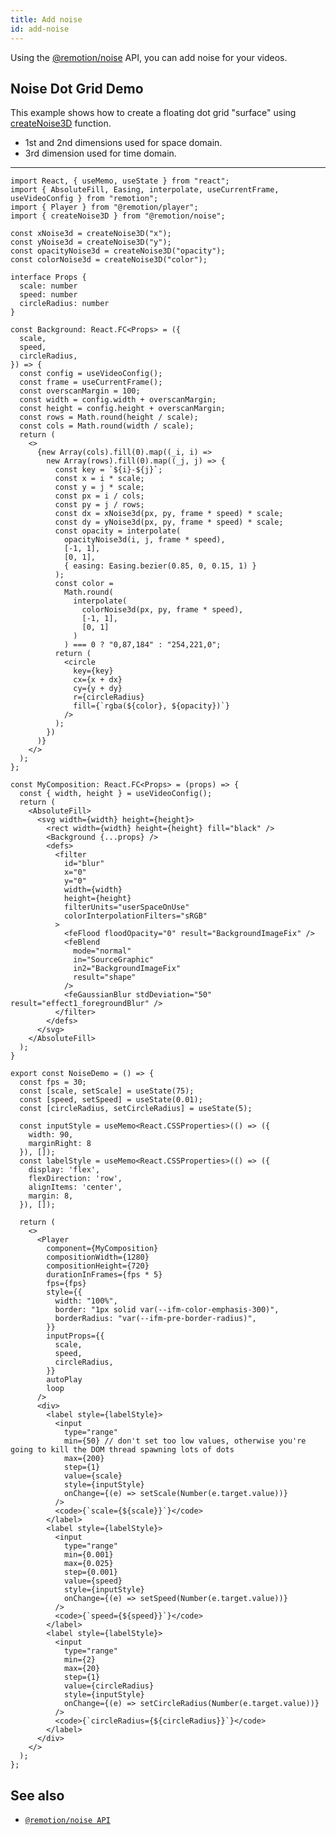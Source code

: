 ```yaml
---
title: Add noise
id: add-noise
---
```


Using the [@remotion/noise](/docs/noise) API, you can add noise for your videos.

## Noise Dot Grid Demo

This example shows how to create a floating dot grid "surface" using [createNoise3D](/docs/noise/create-noise-3d) function.

- 1st and 2nd dimensions used for space domain.
- 3rd dimension used for time domain. 


<NoiseDemo/>

<hr/>

```tsx twoslash
import React, { useMemo, useState } from "react";
import { AbsoluteFill, Easing, interpolate, useCurrentFrame, useVideoConfig } from "remotion";
import { Player } from "@remotion/player";
import { createNoise3D } from "@remotion/noise";

const xNoise3d = createNoise3D("x");
const yNoise3d = createNoise3D("y");
const opacityNoise3d = createNoise3D("opacity");
const colorNoise3d = createNoise3D("color");

interface Props {
  scale: number
  speed: number
  circleRadius: number
}

const Background: React.FC<Props> = ({
  scale,
  speed,
  circleRadius,
}) => {
  const config = useVideoConfig();
  const frame = useCurrentFrame();
  const overscanMargin = 100;
  const width = config.width + overscanMargin;
  const height = config.height + overscanMargin;
  const rows = Math.round(height / scale);
  const cols = Math.round(width / scale);
  return (
    <>
      {new Array(cols).fill(0).map((_i, i) =>
        new Array(rows).fill(0).map((_j, j) => {
          const key = `${i}-${j}`;
          const x = i * scale;
          const y = j * scale;
          const px = i / cols;
          const py = j / rows;
          const dx = xNoise3d(px, py, frame * speed) * scale;
          const dy = yNoise3d(px, py, frame * speed) * scale;
          const opacity = interpolate(
            opacityNoise3d(i, j, frame * speed),
            [-1, 1],
            [0, 1],
            { easing: Easing.bezier(0.85, 0, 0.15, 1) }
          );
          const color =
            Math.round(
              interpolate(
                colorNoise3d(px, py, frame * speed),
                [-1, 1],
                [0, 1]
              )
            ) === 0 ? "0,87,184" : "254,221,0";
          return (
            <circle
              key={key}
              cx={x + dx}
              cy={y + dy}
              r={circleRadius}
              fill={`rgba(${color}, ${opacity})`}
            />
          );
        })
      )}
    </>
  );
};

const MyComposition: React.FC<Props> = (props) => {
  const { width, height } = useVideoConfig();
  return (
    <AbsoluteFill>
      <svg width={width} height={height}>
        <rect width={width} height={height} fill="black" />
        <Background {...props} />
        <defs>
          <filter
            id="blur"
            x="0"
            y="0"
            width={width}
            height={height}
            filterUnits="userSpaceOnUse"
            colorInterpolationFilters="sRGB"
          >
            <feFlood floodOpacity="0" result="BackgroundImageFix" />
            <feBlend
              mode="normal"
              in="SourceGraphic"
              in2="BackgroundImageFix"
              result="shape"
            />
            <feGaussianBlur stdDeviation="50" result="effect1_foregroundBlur" />
          </filter>
        </defs>
      </svg>
    </AbsoluteFill>
  );
}

export const NoiseDemo = () => {
  const fps = 30;
  const [scale, setScale] = useState(75);
  const [speed, setSpeed] = useState(0.01);
  const [circleRadius, setCircleRadius] = useState(5);

  const inputStyle = useMemo<React.CSSProperties>(() => ({
    width: 90,
    marginRight: 8
  }), []);
  const labelStyle = useMemo<React.CSSProperties>(() => ({
    display: 'flex',
    flexDirection: 'row',
    alignItems: 'center',
    margin: 8,
  }), []);

  return (
    <>
      <Player
        component={MyComposition}
        compositionWidth={1280}
        compositionHeight={720}
        durationInFrames={fps * 5}
        fps={fps}
        style={{
          width: "100%",
          border: "1px solid var(--ifm-color-emphasis-300)",
          borderRadius: "var(--ifm-pre-border-radius)",
        }}
        inputProps={{
          scale,
          speed,
          circleRadius,
        }}
        autoPlay
        loop
      />
      <div>
        <label style={labelStyle}>
          <input
            type="range"
            min={50} // don't set too low values, otherwise you're going to kill the DOM thread spawning lots of dots
            max={200}
            step={1}
            value={scale}
            style={inputStyle}
            onChange={(e) => setScale(Number(e.target.value))}
          />
          <code>{`scale={${scale}}`}</code>
        </label>
        <label style={labelStyle}>
          <input
            type="range"
            min={0.001}
            max={0.025}
            step={0.001}
            value={speed}
            style={inputStyle}
            onChange={(e) => setSpeed(Number(e.target.value))}
          />
          <code>{`speed={${speed}}`}</code>
        </label>
        <label style={labelStyle}>
          <input
            type="range"
            min={2}
            max={20}
            step={1}
            value={circleRadius}
            style={inputStyle}
            onChange={(e) => setCircleRadius(Number(e.target.value))}
          />
          <code>{`circleRadius={${circleRadius}}`}</code>
        </label>
      </div>
    </>
  );
};
```

## See also

- [`@remotion/noise API`](/docs/noise)
